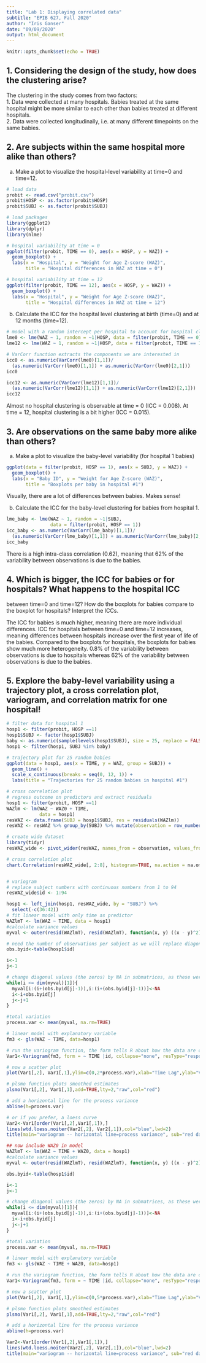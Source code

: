 ```yaml
---
title: "Lab 1: Displaying correlated data"
subtitle: "EPIB 627, Fall 2020"
author: "Iris Ganser"
date: "09/09/2020"
output: html_document
---
```


```r
knitr::opts_chunk$set(echo = TRUE)
```

## 1. Considering the design of the study, how does the clustering arise?
The clustering in the study comes from two factors:  
1. Data were collected at many hospitals. Babies treated at the same hospital might be more similar to each other than babies treated at different hospitals.   
2. Data were collected longitudinally, i.e. at many different timepoints on the same babies. 

## 2. Are subjects within the same hospital more alike than others? 
(a) Make a plot to visualize the hospital-level variability at time=0 and time=12. 
```r
# load data
probit <- read.csv("probit.csv")
probit$HOSP <- as.factor(probit$HOSP)
probit$SUBJ <- as.factor(probit$SUBJ)

# load packages
library(ggplot2)
library(dplyr)
library(nlme)

# hospital variability at time = 0
ggplot(filter(probit, TIME == 0), aes(x = HOSP, y = WAZ)) +
  geom_boxplot() +
  labs(x = "Hospital", y = "Weight for Age Z-score (WAZ)", 
       title = "Hospital differences in WAZ at time = 0")

# hospital variability at time = 12
ggplot(filter(probit, TIME == 12), aes(x = HOSP, y = WAZ)) +
  geom_boxplot() +
  labs(x = "Hospital", y = "Weight for Age Z-score (WAZ)", 
       title = "Hospital differences in WAZ at time = 12")
```

(b) Calculate the ICC for the hospital level clustering at birth (time=0) and at 12 months
(time=12).
```r
# model with a random intercept per hospital to account for hospital clustering and further compute ICC:
lme0 <- lme(WAZ ~ 1, random = ~1|HOSP, data = filter(probit, TIME == 0))
lme12 <- lme(WAZ ~ 1, random = ~1|HOSP, data = filter(probit, TIME == 12))

# VarCorr function extracts the components we are interested in
icc0 <- as.numeric(VarCorr(lme0)[1,1])/
  (as.numeric(VarCorr(lme0)[1,1]) + as.numeric(VarCorr(lme0)[2,1]))
icc0

icc12 <- as.numeric(VarCorr(lme12)[1,1])/
  (as.numeric(VarCorr(lme12)[1,1]) + as.numeric(VarCorr(lme12)[2,1]))
icc12
```

Almost no hospital clustering is observable at time = 0 (ICC = 0.008). At time = 12, hospital clustering is a bit higher (ICC = 0.015).

## 3. Are observations on the same baby more alike than others?
(a) Make a plot to visualize the baby-level variability (for hospital 1 babies)
```r
ggplot(data = filter(probit, HOSP == 1), aes(x = SUBJ, y = WAZ)) +
  geom_boxplot() +
  labs(x = "Baby ID", y = "Weight for Age Z-score (WAZ)", 
       title = "Boxplots per baby in hospital #1")
```

Visually, there are a lot of differences between babies. Makes sense!

(b) Calculate the ICC for the baby-level clustering for babies from hospital 1.
```r
lme_baby <- lme(WAZ ~ 1, random = ~1|SUBJ, 
                data = filter(probit, HOSP == 1))
icc_baby <- as.numeric(VarCorr(lme_baby)[1,1])/
  (as.numeric(VarCorr(lme_baby)[1,1]) + as.numeric(VarCorr(lme_baby)[2,1]))
icc_baby
```
There is a high intra-class correlation (0.62), meaning that 62% of the variability
between observations is due to the babies. 

## 4. Which is bigger, the ICC for babies or for hospitals? What happens to the hospital ICC
between time=0 and time=12? How do the boxplots for babies compare to the boxplot for
hospitals? Interpret the ICCs.

The ICC for babies is much higher, meaning there are more individual differences. ICC for hospitals between time=0 and time=12 increases, meaning differences between hospitals increase over the first year of life of the babies. Compared to the boxplots for hospitals, the boxplots for babies show much more heterogeneity. 0.8% of the variability between observations is due to hospitals whereas 62% of the variability between observations is due to the babies. 

## 5. Explore the baby-level variability using a trajectory plot, a cross correlation plot, variogram, and correlation matrix for one hospital!
```r
# filter data for hospital 1
hosp1 <- filter(probit, HOSP ==1)
hosp1$SUBJ <- factor(hosp1$SUBJ)
baby <- as.numeric(sample(levels(hosp1$SUBJ), size = 25, replace = FALSE))
hosp1 <- filter(hosp1, SUBJ %in% baby)

# trajectory plot for 25 random babies
ggplot(data = hosp1, aes(x = TIME, y = WAZ, group = SUBJ)) +
  geom_line() +
  scale_x_continuous(breaks = seq(0, 12, 1)) +
  labs(title = "Trajectories for 25 random babies in hospital #1")

# cross correlation plot
# regress outcome on predictors and extract residuals
hosp1 <- filter(probit, HOSP ==1)
WAZlm <- lm(WAZ ~ WAZ0 + TIME, 
            data = hosp1)
resWAZ <- data.frame(SUBJ = hosp1$SUBJ, res = residuals(WAZlm))
resWAZ <- resWAZ %>% group_by(SUBJ) %>% mutate(observation = row_number())

# create wide dataset
library(tidyr)
resWAZ_wide <- pivot_wider(resWAZ, names_from = observation, values_from = res)

# cross correlation plot
chart.Correlation(resWAZ_wide[, 2:8], histogram=TRUE, na.action = na.omit)


# variogram
# replace subject numbers with continuous numbers from 1 to 94
resWAZ_wide$id <- 1:94

hosp1 <- left_join(hosp1, resWAZ_wide, by = "SUBJ") %>% 
  select(-c(36:42))
# fit linear model with only time as predictor
WAZlmT <- lm(WAZ ~ TIME, data = hosp1)
#calculate variance values
myval <- outer(resid(WAZlmT), resid(WAZlmT), function(x, y) ((x - y)^2)/2)

# need the number of observations per subject as we will replace diagonal values by NA in each submatrix from an individual
obs.byid<-table(hosp1$id)

i<-1
j<-1

# change diagonal values (the zeros) by NA in submatrices, as these were not calculated among two different individuals
while(i <= dim(myval)[1]){
  myval[i:(i+(obs.byid[j]-1)),i:(i+(obs.byid[j]-1))]<-NA
  i<-i+obs.byid[j]
  j<-j+1
}

#total variation
process.var <- mean(myval, na.rm=TRUE)

# linear model with explanatory variable
fm3 <- gls(WAZ ~ TIME, data=hosp1)

# run the variogram function, the form tells R about how the data are clustered
Var1<-Variogram(fm3, form = ~ TIME |id, collapse="none", resType="response")

# now a scatter plot
plot(Var1[,2], Var1[,1],ylim=c(0,2*process.var),xlab="Time Lag",ylab="Variogram")

# plsmo function plots smoothed estimates
plsmo(Var1[,2], Var1[,1],add=TRUE,lty=2,"raw",col="red")

# add a horizontal line for the process variance
abline(h=process.var)

# or if you prefer, a loess curve
Var2<-Var1[order(Var1[,2],Var1[,1]),]
lines(wtd.loess.noiter(Var2[,2], Var2[,1]),col="blue",lwd=2)
title(main="variogram -- horizontal line=process variance", sub="red dashed line= unsmoothed variogram, blue line =smoothed variogram")

## now include WAZ0 in model
WAZlmT <- lm(WAZ ~ TIME + WAZ0, data = hosp1)
#calculate variance values
myval <- outer(resid(WAZlmT), resid(WAZlmT), function(x, y) ((x - y)^2)/2)

obs.byid<-table(hosp1$id)

i<-1
j<-1

# change diagonal values (the zeros) by NA in submatrices, as these were not calculated among two different individuals
while(i <= dim(myval)[1]){
  myval[i:(i+(obs.byid[j]-1)),i:(i+(obs.byid[j]-1))]<-NA
  i<-i+obs.byid[j]
  j<-j+1
}

#total variation
process.var <- mean(myval, na.rm=TRUE)

# linear model with explanatory variable
fm3 <- gls(WAZ ~ TIME + WAZ0, data=hosp1)

# run the variogram function, the form tells R about how the data are clustered
Var1<-Variogram(fm3, form = ~ TIME |id, collapse="none", resType="response")

# now a scatter plot
plot(Var1[,2], Var1[,1],ylim=c(0,5*process.var),xlab="Time Lag",ylab="Variogram")

# plsmo function plots smoothed estimates
plsmo(Var1[,2], Var1[,1],add=TRUE,lty=2,"raw",col="red")

# add a horizontal line for the process variance
abline(h=process.var)

Var2<-Var1[order(Var1[,2],Var1[,1]),]
lines(wtd.loess.noiter(Var2[,2], Var2[,1]),col="blue",lwd=2)
title(main="variogram -- horizontal line=process variance", sub="red dashed line= unsmoothed variogram, blue line =smoothed variogram")
```

